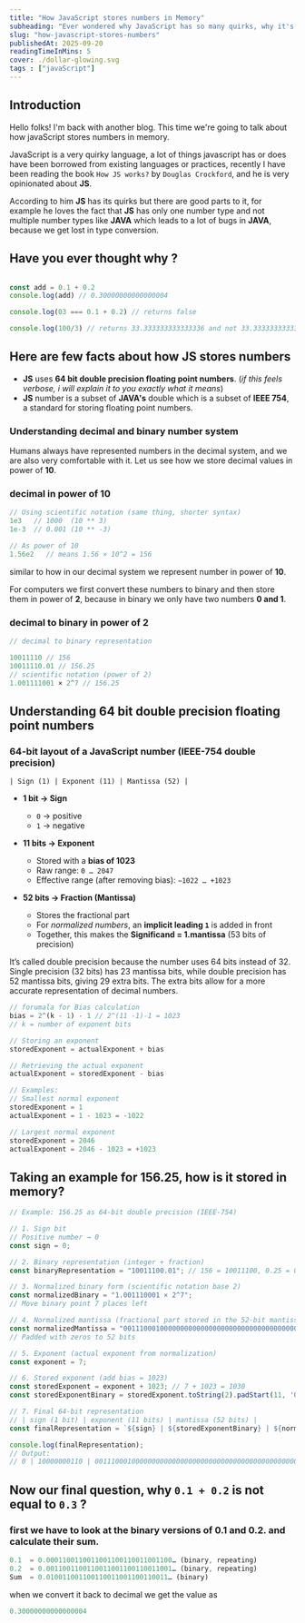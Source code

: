 ```yaml
---
title: "How JavaScript stores numbers in Memory"
subheading: "Ever wondered why JavaScript has so many quirks, why it's always surrounded by controversies, and why the language seems full of issues?"
slug: "how-javascript-stores-numbers"
publishedAt: 2025-09-20
readingTimeInMins: 5
cover: ./dollar-glowing.svg
tags : ["javaScript"]
---
```



## Introduction

Hello folks! I'm back with another blog. This time we're going to talk about how javaScript stores numbers in memory.

JavaScript is a very quirky language, a lot of things javascript has or does have been borrowed from existing languages or 
practices, recently I have been reading the book `How JS works?` by `Douglas Crockford`, and he is very opinionated about **JS**.

According to him **JS** has its quirks but there are good parts to it, for example he loves the fact that **JS** has only one number type
 and not multiple number types like **JAVA** which leads to a lot of bugs in **JAVA**, because we get lost in type conversion.


## Have you ever thought why ? 
```js

const add = 0.1 + 0.2
console.log(add) // 0.30000000000000004

console.log(03 === 0.1 + 0.2) // returns false

console.log(100/3) // returns 33.333333333333336 and not 33.33333333333333

```


## Here are few facts about how **JS** stores numbers
- **JS** uses **64 bit double precision floating point numbers**. (*if this feels verbose, i will explain it to you exactly what it means*)
- **JS** number is a subset of **JAVA's** double which is a subset of **IEEE 754**, a standard for storing floating point numbers.

### Understanding decimal and binary number system

Humans always have represented numbers in the decimal system, and we are also very comfortable with it. 
Let us see how we store decimal values in power of **10**.

### decimal in power of 10
```js
// Using scientific notation (same thing, shorter syntax)
1e3   // 1000  (10 ** 3)
1e-3  // 0.001 (10 ** -3)

// As power of 10
1.56e2   // means 1.56 × 10^2 = 156
```


similar to how in our decimal system we represent number in power of **10**.

For computers we first convert these numbers to binary 
and then store them in power of **2**, because in binary we only have two numbers **0 and 1**. 

### decimal to binary in power of 2 

```js
// decimal to binary representation

10011110 // 156
10011110.01 // 156.25 
// scientific notation (power of 2)
1.001111001 × 2^7 // 156.25

```


## Understanding 64 bit double precision floating point numbers

### 64-bit layout of a JavaScript number (IEEE-754 double precision)

```mathemathica
| Sign (1) | Exponent (11) | Mantissa (52) |

```

- **1 bit → Sign**  
  - `0` → positive  
  - `1` → negative  

- **11 bits → Exponent**  
  - Stored with a **bias of 1023**  
  - Raw range: `0 … 2047`  
  - Effective range (after removing bias): `−1022 … +1023`

- **52 bits → Fraction (Mantissa)**  
  - Stores the fractional part  
  - For *normalized numbers*, an **implicit leading `1`** is added in front  
  - Together, this makes the **Significand = 1.mantissa** (53 bits of precision)  


<Note type="tip" title="Important Information">
It’s called double precision because the number uses 64 bits instead of 32.
Single precision (32 bits) has 23 mantissa bits, while double precision has 52 mantissa bits, giving 29 extra bits.
The extra bits allow for a more accurate representation of decimal numbers.
</Note>


```js
// forumala for Bias calculation
bias = 2^(k - 1) - 1 // 2^(11 -1)-1 = 1023 
// k = number of exponent bits

// Storing an exponent
storedExponent = actualExponent + bias

// Retrieving the actual exponent
actualExponent = storedExponent - bias

// Examples:
// Smallest normal exponent
storedExponent = 1
actualExponent = 1 - 1023 = -1022

// Largest normal exponent
storedExponent = 2046
actualExponent = 2046 - 1023 = +1023
```


## Taking an example for 156.25, how is it stored in memory?

```js
// Example: 156.25 as 64-bit double precision (IEEE-754)

// 1. Sign bit
// Positive number → 0
const sign = 0;

// 2. Binary representation (integer + fraction)
const binaryRepresentation = "10011100.01"; // 156 = 10011100, 0.25 = 0.01

// 3. Normalized binary form (scientific notation base 2)
const normalizedBinary = "1.001110001 × 2^7"; 
// Move binary point 7 places left

// 4. Normalized mantissa (fractional part stored in the 52-bit mantissa)
const normalizedMantissa = "0011100010000000000000000000000000000000000000000000";
// Padded with zeros to 52 bits

// 5. Exponent (actual exponent from normalization)
const exponent = 7;

// 6. Stored exponent (add bias = 1023)
const storedExponent = exponent + 1023; // 7 + 1023 = 1030
const storedExponentBinary = storedExponent.toString(2).padStart(11, '0'); // 11 bits

// 7. Final 64-bit representation
// | sign (1 bit) | exponent (11 bits) | mantissa (52 bits) |
const finalRepresentation = `${sign} | ${storedExponentBinary} | ${normalizedMantissa}`;

console.log(finalRepresentation);
// Output:
// 0 | 10000000110 | 0011100010000000000000000000000000000000000000000000
```

## Now our final question, why `0.1 + 0.2` is not equal to `0.3` ?

### first we have to look at the binary versions of **0.1** and **0.2**. and calculate their sum.

```js
0.1  = 0.0001100110011001100110011001100… (binary, repeating)
0.2  = 0.0011001100110011001100110011001… (binary, repeating)
Sum  = 0.010011001100110011001100110011… (binary)
```
when we convert it back to decimal we get the value as 

```js
0.30000000000000004
```








